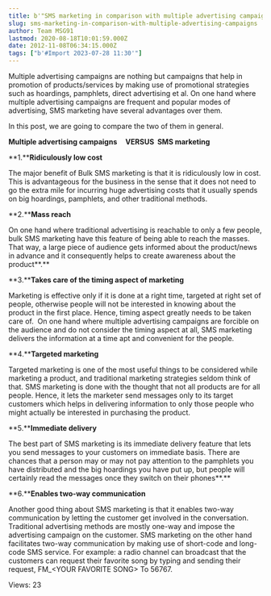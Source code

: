 ```yaml
---
title: b'"SMS marketing in comparison with multiple advertising campaigns"'
slug: sms-marketing-in-comparison-with-multiple-advertising-campaigns
author: Team MSG91
lastmod: 2020-08-18T10:01:59.000Z
date: 2012-11-08T06:34:15.000Z
tags: ["b'#Import 2023-07-28 11:30'"]
---
```


Multiple advertising campaigns are nothing but campaigns that help in promotion of products/services by making use of promotional strategies such as hoardings, pamphlets, direct advertising et al. On one hand where multiple advertising campaigns are frequent and popular modes of advertising, SMS marketing have several advantages over them.


In this post, we are going to compare the two of them in general.


 **Multiple advertising campaigns     VERSUS  SMS marketing**


**1.****Ridiculously low cost**


The major benefit of Bulk SMS marketing is that it is ridiculously low in cost. This is advantageous for the business in the sense that it does not need to go the extra mile for incurring huge advertising costs that it usually spends on big hoardings, pamphlets, and other traditional methods.  


**2.****Mass reach**


On one hand where traditional advertising is reachable to only a few people, bulk SMS marketing have this feature of being able to reach the masses. That way, a large piece of audience gets informed about the product/news in advance and it consequently helps to create awareness about the product**.**


**3.****Takes care of the timing aspect of marketing**


Marketing is effective only if it is done at a right time, targeted at right set of people, otherwise people will not be interested in knowing about the product in the first place. Hence, timing aspect greatly needs to be taken care of.  On one hand where multiple advertising campaigns are forcible on the audience and do not consider the timing aspect at all, SMS marketing delivers the information at a time apt and convenient for the people.


**4.****Targeted marketing**


Targeted marketing is one of the most useful things to be considered while marketing a product, and traditional marketing strategies seldom think of that. SMS marketing is done with the thought that not all products are for all people. Hence, it lets the marketer send messages only to its target customers which helps in delivering information to only those people who might actually be interested in purchasing the product.


**5.****Immediate delivery**


The best part of SMS marketing is its immediate delivery feature that lets you send messages to your customers on immediate basis. There are chances that a person may or may not pay attention to the pamphlets you have distributed and the big hoardings you have put up, but people will certainly read the messages once they switch on their phones**.**


**6.****Enables two-way communication**


Another good thing about SMS marketing is that it enables two-way communication by letting the customer get involved in the conversation. Traditional advertising methods are mostly one-way and impose the advertising campaign on the customer. SMS marketing on the other hand facilitates two-way communication by making use of short-code and long-code SMS service. For example: a radio channel can broadcast that the customers can request their favorite song by typing and sending their request, FM\_\<YOUR FAVORITE SONG> To 56767.


 Views: 23


